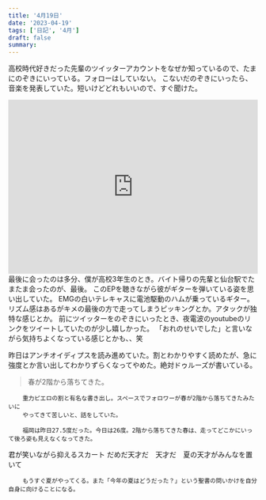 ```yaml
---
title: '4月19日'
date: '2023-04-19'
tags: ['日記', '4月']
draft: false
summary:
---
```

高校時代好きだった先輩のツイッターアカウントをなぜか知っているので、たまにのぞきにいっている。フォローはしていない。
こないだのぞきにいったら、音楽を発表していた。短いけどどれもいいので、すぐ聞けた。
<iframe src="https://open.spotify.com/embed/album/1SxxYT4XjHEEGmHwZ4FSbh?utm_source=generator" width="100%" height="352" frameBorder="0" allowfullscreen="" allow="autoplay; clipboard-write; encrypted-media; fullscreen; picture-in-picture" loading="lazy"></iframe>
最後に会ったのは多分、僕が高校3年生のとき。バイト帰りの先輩と仙台駅でたまたま会ったのが、最後。
このEPを聴きながら彼がギターを弾いている姿を思い出していた。
EMGの白いテレキャスに電池駆動のハムが乗っているギター。リズム感はあるがキメの最後の方で走ってしまうピッキングとか。アタックが独特な感じとか。
前にツイッターをのぞきにいったとき、夜電波のyoutubeのリンクをツイートしていたのが少し嬉しかった。
「おれのせいでした」と言いながら気持ちよくなっている感じとかも、、笑

昨日はアンチオイディプスを読み進めていた。割とわかりやすく読めたが、急に強度とか言い出してわかりずらくなってやめた。絶対ドゥルーズが書いている。



<div>
    <blockquote class=' border-l-red-400 text-center tracking-widest'>
        春が2階から落ちてきた。
    </blockquote>
    
        重力ピエロの割と有名な書き出し。スペースでフォロワーが春が2階から落ちてきたみたいに
        やってきて苦しいと、話をしていた。

        福岡は昨日27.5度だった。今日は26度。2階から落ちてきた春は、走ってどこかにいって後ろ姿も見えなくなってきた。
</div>
<div class='text-center font-sans'>
        君が笑いながら抑えるスカート
        だめだ天才だ　天才だ　夏の天才がみんなを置いて
</div>
    
        もうすぐ夏がやってくる。また「今年の夏はどうだった？」という聖書の問いかけを自分自身に向けることになる。

    





